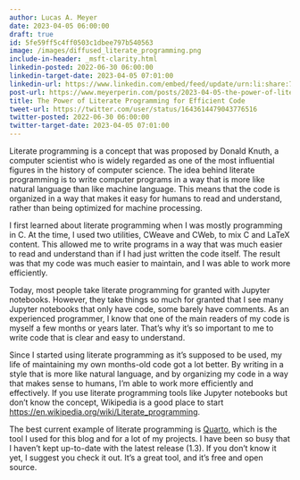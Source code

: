 ```yaml
---
author: Lucas A. Meyer
date: 2023-04-05 06:00:00
draft: true
id: 5fe59ff5c4ff0503c1dbee797b540563
image: /images/diffused_literate_programming.png
include-in-header: _msft-clarity.html
linkedin-posted: 2022-06-30 06:00:00
linkedin-target-date: 2023-04-05 07:01:00
linkedin-url: https://www.linkedin.com/embed/feed/update/urn:li:share:7049380180871544832
post-url: https://www.meyerperin.com/posts/2023-04-05-the-power-of-literate-programming-for-efficient-code.html
title: The Power of Literate Programming for Efficient Code
tweet-url: https://twitter.com/user/status/1643614479043776516
twitter-posted: 2022-06-30 06:00:00
twitter-target-date: 2023-04-05 07:01:00
---
```


Literate programming is a concept that was proposed by Donald Knuth, a computer scientist who is widely regarded as one of the most influential figures in the history of computer science. The idea behind literate programming is to write computer programs in a way that is more like natural language than like machine language. This means that the code is organized in a way that makes it easy for humans to read and understand, rather than being optimized for machine processing.

I first learned about literate programming when I was mostly programming in C. At the time, I used two utilities, CWeave and CWeb, to mix C and LaTeX content. This allowed me to write programs in a way that was much easier to read and understand than if I had just written the code itself. The result was that my code was much easier to maintain, and I was able to work more efficiently.

Today, most people take literate programming for granted with Jupyter notebooks. However, they take things so much for granted that I see many Jupyter notebooks that only have code, some barely have comments. As an experienced programmer, I know that one of the main readers of my code is myself a few months or years later. That's why it's so important to me to write code that is clear and easy to understand.

Since I started using literate programming as it's supposed to be used, my life of maintaining my own months-old code got a lot better. By writing in a style that is more like natural language, and by organizing my code in a way that makes sense to humans, I'm able to work more efficiently and effectively. If you use literate programming tools like Jupyter notebooks but don't know the concept, Wikipedia is a good place to start <https://en.wikipedia.org/wiki/Literate_programming>.

The best current example of literate programming is [Quarto](https://www.quarto.org), which is the tool I used for this blog and for a lot of my projects. I have been so busy that I haven't kept up-to-date with the latest release (1.3). If you don't know it yet, I suggest you check it out. It's a great tool, and it's free and open source.